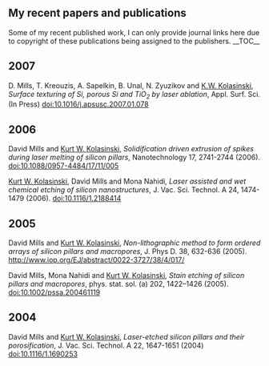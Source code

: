 == My recent papers and publications ==
Some of my recent published work, I can only provide journal links here due to copyright of these publications being assigned to the publishers.
__TOC__

== 2007 ==
D. Mills, T. Kreouzis, A. Sapelkin, B. Unal, N. Zyuzikov and [http://courses.wcupa.edu/kkolasinski/ K.W. Kolasinski], ''Surface texturing of Si, porous Si and TiO<sub>2</sub> by laser ablation'', Appl. Surf. Sci. (In Press)  [http://dx.doi.org/10.1016/j.apsusc.2007.01.078 doi:10.1016/j.apsusc.2007.01.078]

== 2006 ==
David Mills and [http://courses.wcupa.edu/kkolasinski/ Kurt W. Kolasinski], ''Solidification driven extrusion of spikes during laser melting of silicon pillars'', Nanotechnology 17, 2741-2744 (2006). [http://dx.doi.org/doi:10.1088/0957-4484/17/11/005 doi:10.1088/0957-4484/17/11/005]

[http://courses.wcupa.edu/kkolasinski/ Kurt W. Kolasinski], David Mills and Mona Nahidi, ''Laser assisted and wet chemical etching of silicon nanostructures'',  J. Vac. Sci. Technol. A 24, 1474-1479 (2006). [http://dx.doi.org/doi:10.1116/1.2188414 doi:10.1116/1.2188414]

== 2005 ==
David Mills and [http://courses.wcupa.edu/kkolasinski/ Kurt W. Kolasinski], ''Non-lithographic method to form ordered arrays of silicon pillars and macropores'',  J. Phys D. 38, 632-636  (2005). [http://www.iop.org/EJ/abstract/0022-3727/38/4/017/ http://www.iop.org/EJ/abstract/0022-3727/38/4/017/]

David Mills, Mona Nahidi and [http://courses.wcupa.edu/kkolasinski/ Kurt W. Kolasinski], ''Stain etching of silicon pillars and macropores'',  phys. stat. sol. (a)  202, 1422–1426 (2005). [http://dx.doi.org/doi:10.1002/pssa.200461119 doi:10.1002/pssa.200461119]

==2004==
David Mills and [http://courses.wcupa.edu/kkolasinski/ Kurt W. Kolasinski], ''Laser-etched silicon pillars and their porosification'',  J. Vac. Sci. Technol. A 22, 1647-1651 (2004) [http://dx.doi.org/doi:10.1116/1.1690253 doi:10.1116/1.1690253]